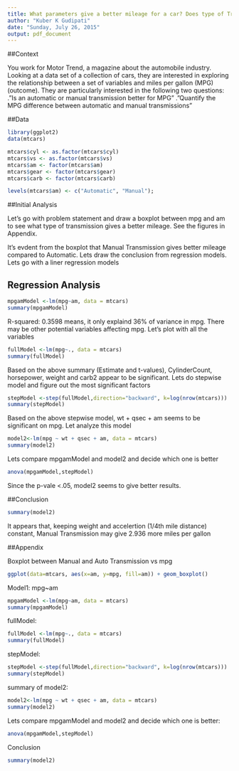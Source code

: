 ```yaml
---
title: What parameters give a better mileage for a car? Does type of Transmission matter?
author: "Kuber K Gudipati"
date: "Sunday, July 26, 2015"
output: pdf_document
---
```

##Context

You work for Motor Trend, a magazine about the automobile industry. Looking at a data set of a collection of cars, they are interested in exploring the relationship between a set of variables and miles per gallon (MPG) (outcome). They are particularly interested in the following two questions:
."Is an automatic or manual transmission better for MPG"
."Quantify the MPG difference between automatic and manual transmissions"

##Data 
```r
library(ggplot2)
data(mtcars)

mtcars$cyl <- as.factor(mtcars$cyl)
mtcars$vs <- as.factor(mtcars$vs)
mtcars$am <- factor(mtcars$am)
mtcars$gear <- factor(mtcars$gear)
mtcars$carb <- factor(mtcars$carb)

levels(mtcars$am) <- c("Automatic", "Manual"); 
```
##Initial Analysis

Let's go with problem statement and draw a boxplot between mpg and am to see what type of transmission gives a better mileage. See the figures in Appendix.  

It's evdent from the boxplot that Manual Transmission gives better mileage compared to Automatic. Lets draw the conclusion from regression models. Lets go with a liner regression models

## Regression Analysis
```r
mpgamModel <-lm(mpg~am, data = mtcars)
summary(mpgamModel)
```

R-squared:  0.3598 means, it only explaind 36% of variance in mpg. There may be  other potential variables affecting mpg. Let's plot with all the variables

```r
fullModel <-lm(mpg~., data = mtcars)
summary(fullModel)
```

Based on the above summary (Estimate and t-values), CylinderCount, horsepower, weight and carb2 appear to be significant. Lets do stepwise model and figure out the most significant factors

```r
stepModel <-step(fullModel,direction="backward", k=log(nrow(mtcars)))
summary(stepModel)
```

Based  on the above stepwise model, wt + qsec + am seems to be significant on mpg. Let analyze this model

```r
model2<-lm(mpg ~ wt + qsec + am, data = mtcars)
summary(model2)
```

Lets compare mpgamModel and model2 and decide which one is better

```r
anova(mpgamModel,stepModel)
```

Since the p-vale <.05, model2 seems to give better results. 

##Conclusion

```r
summary(model2)
```

It appears that, keeping weight and accelertion (1/4th mile distance) constant, Manual Transmission may give 2.936 more miles per gallon

##Appendix

Boxplot between Manual and Auto Transmission vs mpg

```r
ggplot(data=mtcars, aes(x=am, y=mpg, fill=am)) + geom_boxplot()
```

Model1: mpg~am

```r
mpgamModel <-lm(mpg~am, data = mtcars)
summary(mpgamModel)
```

fullModel:

```r
fullModel <-lm(mpg~., data = mtcars)
summary(fullModel)
```

stepModel:

```r
stepModel <-step(fullModel,direction="backward", k=log(nrow(mtcars)))
summary(stepModel)
```

summary of model2:

```r
model2<-lm(mpg ~ wt + qsec + am, data = mtcars)
summary(model2)
```

Lets compare mpgamModel and model2 and decide which one is better:

```r
anova(mpgamModel,stepModel)
```

Conclusion
```r
summary(model2)
```